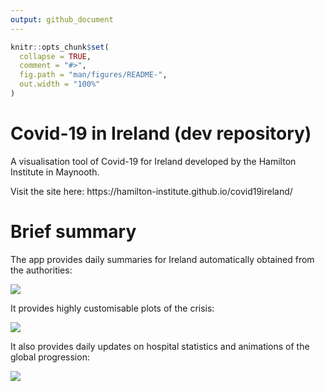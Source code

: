 ```yaml
---
output: github_document
---
```


<!-- README.md is generated from README.Rmd. Please edit that file -->

```r
knitr::opts_chunk$set(
  collapse = TRUE,
  comment = "#>",
  fig.path = "man/figures/README-",
  out.width = "100%"
)
```

# Covid-19 in Ireland (dev repository)

A visualisation tool of Covid-19 for Ireland developed by the Hamilton Institute in Maynooth. 

Visit the site here: https://hamilton-institute.github.io/covid19ireland/

# Brief summary

The app provides daily summaries for Ireland automatically obtained from the authorities:

[![](https://raw.githubusercontent.com/hamilton-institute/covid19ireland/master/docs/Screen1.png)](https://hamilton-institute.github.io/covid19ireland/)

It provides highly customisable plots of the crisis:

[![](https://raw.githubusercontent.com/hamilton-institute/covid19ireland/master/docs/Screen2.png)](https://hamilton-institute.github.io/covid19ireland/)

It also provides daily updates on hospital statistics and animations of the global progression:

[![](https://raw.githubusercontent.com/hamilton-institute/covid19ireland/master/docs/Screen3.png)](https://hamilton-institute.github.io/covid19ireland/)


